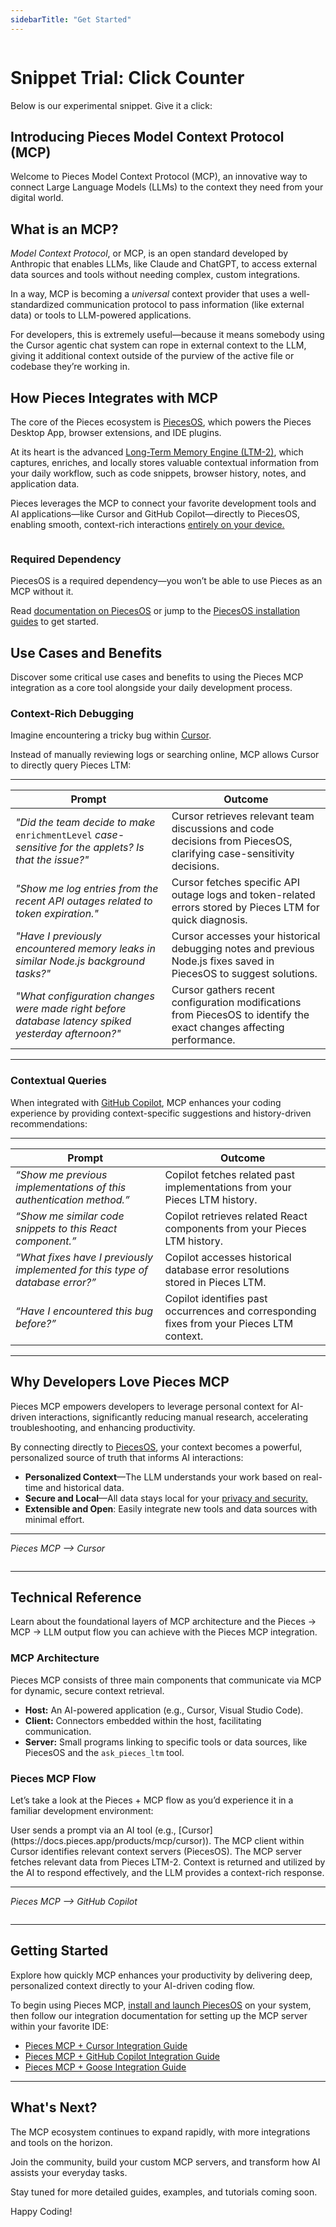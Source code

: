 ```yaml
---
sidebarTitle: "Get Started"
---
```


<img
  className="mx-auto"
/>


# Snippet Trial: Click Counter

Below is our experimental snippet. Give it a click:

<ClickCounter />

## Introducing Pieces Model Context Protocol (MCP)

Welcome to Pieces Model Context Protocol (MCP), an innovative way to connect Large Language Models (LLMs) to the context they need from your digital world.

## What is an MCP?

_Model Context Protocol_, or MCP, is an open standard developed by Anthropic that enables LLMs, like Claude and ChatGPT, to access external data sources and tools without needing complex, custom integrations.

In a way, MCP is becoming a _universal_ context provider that uses a well-standardized communication protocol to pass information (like external data) or tools to LLM-powered applications.

For developers, this is extremely useful—because it means somebody using the Cursor agentic chat system can rope in external context to the LLM, giving it additional context outside of the purview of the active file or codebase they’re working in.

## How Pieces Integrates with MCP

The core of the Pieces ecosystem is [PiecesOS](https://docs.pieces.app/products/core-dependencies/pieces-os), which powers the Pieces Desktop App, browser extensions, and IDE plugins.

At its heart is the advanced [Long-Term Memory Engine (LTM-2)](https://docs.pieces.app/products/core-dependencies/pieces-os#ltm-2), which captures, enriches, and locally stores valuable contextual information from your daily workflow, such as code snippets, browser history, notes, and application data.

Pieces leverages the MCP to connect your favorite development tools and AI applications—like Cursor and GitHub Copilot—directly to PiecesOS, enabling smooth, context-rich interactions [entirely on your device.](https://docs.pieces.app/products/privacy-security-your-data#data-storage--control)

<img
  className="mx-auto"
/>

### Required Dependency

PiecesOS is a required dependency—you won’t be able to use Pieces as an MCP without it.

Read [documentation on PiecesOS](https://docs.pieces.app/products/core-dependencies/pieces-os) or jump to the [PiecesOS installation guides](https://docs.pieces.app/products/core-dependencies/pieces-os/manual-installation#manual-download--installation) to get started.

## Use Cases and Benefits

Discover some critical use cases and benefits to using the Pieces MCP integration as a core tool alongside your daily development process.

### Context-Rich Debugging

Imagine encountering a tricky bug within [Cursor](http://docs.pieces.app/products/mcp/cursor).

Instead of manually reviewing logs or searching online, MCP allows Cursor to directly query Pieces LTM:

---

| **Prompt**                                                                                             | **Outcome**                                                                                                          |
| ------------------------------------------------------------------------------------------------------ | -------------------------------------------------------------------------------------------------------------------- |
| _"Did the team decide to make_ `enrichmentLevel` _case-sensitive for the applets? Is that the issue?"_ | Cursor retrieves relevant team discussions and code decisions from PiecesOS, clarifying case-sensitivity decisions.  |
| _"Show me log entries from the recent API outages related to token expiration."_                       | Cursor fetches specific API outage logs and token-related errors stored by Pieces LTM for quick diagnosis.           |
| _"Have I previously encountered memory leaks in similar Node.js background tasks?"_                    | Cursor accesses your historical debugging notes and previous Node.js fixes saved in PiecesOS to suggest solutions.   |
| _"What configuration changes were made right before database latency spiked yesterday afternoon?"_     | Cursor gathers recent configuration modifications from PiecesOS to identify the exact changes affecting performance. |

---

### Contextual Queries

When integrated with [GitHub Copilot](http://docs.pieces.app/products/mcp/github-copilot), MCP enhances your coding experience by providing context-specific suggestions and history-driven recommendations:

---

| **Prompt**                                                                    | **Outcome**                                                                               |
| ----------------------------------------------------------------------------- | ----------------------------------------------------------------------------------------- |
| _“Show me previous implementations of this authentication method.”_           | Copilot fetches related past implementations from your Pieces LTM history.                |
| _“Show me similar code snippets to this React component.”_                    | Copilot retrieves related React components from your Pieces LTM history.                  |
| _“What fixes have I previously implemented for this type of database error?”_ | Copilot accesses historical database error resolutions stored in Pieces LTM.              |
| _“Have I encountered this bug before?”_                                       | Copilot identifies past occurrences and corresponding fixes from your Pieces LTM context. |

---

## Why Developers Love Pieces MCP

Pieces MCP empowers developers to leverage personal context for AI-driven interactions, significantly reducing manual research, accelerating troubleshooting, and enhancing productivity.

By connecting directly to [PiecesOS](https://docs.pieces.app/products/core-dependencies/pieces-os), your context becomes a powerful, personalized source of truth that informs AI interactions:

- **Personalized Context**—The LLM understands your work based on real-time and historical data.
- **Secure and Local**—All data stays local for your [privacy and security.](https://docs.pieces.app/products/privacy-security-your-data)
- **Extensible and Open**: Easily integrate new tools and data sources with minimal effort.

---

_Pieces MCP —\> Cursor_

<img
  className="mx-auto"
/>

---

## Technical Reference

Learn about the foundational layers of MCP architecture and the Pieces → MCP → LLM output flow you can achieve with the Pieces MCP integration.

### MCP Architecture

Pieces MCP consists of three main components that communicate via MCP for dynamic, secure context retrieval.

- **Host:** An AI-powered application (e.g., Cursor, Visual Studio Code).
- **Client:** Connectors embedded within the host, facilitating communication.
- **Server:** Small programs linking to specific tools or data sources, like PiecesOS and the `ask_pieces_ltm` tool.

### Pieces MCP Flow

Let’s take a look at the Pieces \+ MCP flow as you’d experience it in a familiar development environment:

<Steps>
  <Step title="Prompting">
    User sends a prompt via an AI tool (e.g., [Cursor](https://docs.pieces.app/products/mcp/cursor)).
  </Step>
  <Step title="Connecting the Dots">
    The MCP client within Cursor identifies relevant context servers (PiecesOS).
  </Step>
  <Step title="Gathering Context">
    The MCP server fetches relevant data from Pieces LTM-2.
  </Step>
  <Step title="Generating the Output">
    Context is returned and utilized by the AI to respond effectively, and the LLM provides a context-rich response.
  </Step>
</Steps>

---

_Pieces MCP —\> GitHub Copilot_

<img
  className="mx-auto"
/>

---

## Getting Started

Explore how quickly MCP enhances your productivity by delivering deep, personalized context directly to your AI-driven coding flow.

To begin using Pieces MCP, [install and launch PiecesOS](https://docs.pieces.app/products/core-dependencies/pieces-os/manual-installation) on your system, then follow our integration documentation for setting up the MCP server within your favorite IDE:

- [Pieces MCP \+ Cursor Integration Guide](http://docs.pieces.app/products/mcp/cursor)
- [Pieces MCP \+ GitHub Copilot Integration Guide](http://docs.pieces.app/products/mcp/github-copilot)
- [Pieces MCP \+ Goose Integration Guide](https://docs.pieces.app/products/mcp/goose)

---

## What's Next?

The MCP ecosystem continues to expand rapidly, with more integrations and tools on the horizon.

Join the community, build your custom MCP servers, and transform how AI assists your everyday tasks.

<tip>
  Stay tuned for more detailed guides, examples, and tutorials coming soon.
</tip>

Happy Coding\!